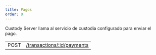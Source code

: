 ```yaml
---
title: Pagos
order: 0
---
```



Custody Server llama al servicio de custodia configurado para enviar el pago.

<EndpointsTable title="Endpoints">

|      |                                                       |
| ---- | ----------------------------------------------------- |
| POST | [/transactions/:id/payments](../send-payment.api.mdx) |

</EndpointsTable>

